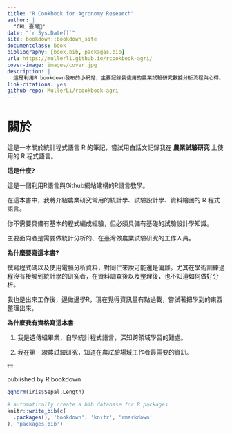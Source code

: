 --- 
title: "R Cookbook for Agronomy Research"
author: |
  "CHL 臺灣🤞"
date: "`r Sys.Date()`"
site: bookdown::bookdown_site
documentclass: book
bibliography: [book.bib, packages.bib]
url: https://mullerli.github.io/rcookbook-agri/
cover-image: images/cover.jpg
description: |
  這是利用R bookdown發布的小網站，主要記錄我使用的農業試驗研究數據分析流程與心得。
link-citations: yes
github-repo: MullerLi/rcookbook-agri
---

# 關於


這是一本關於統計程式語言 R 的筆記，嘗試用白話文記錄我在 **農業試驗研究** 上使用的 R 程式語言。


**這是什麼?**

這是一個利用R語言與Github網站建構的R語言教學。

在這本書中，我將介紹農業研究常用的統計學、試驗設計學、資料繪圖的 R 程式語言。

你不需要具備有基本的程式編成經驗，但必須具備有基礎的試驗設計學知識。

主要面向者是需要做統計分析的、在臺灣做農業試驗研究的工作人員。


**為什麼要寫這本書?**

撰寫程式碼以及使用電腦分析資料，對同仁來說可能還是偏難。尤其在學術訓練過程沒有接觸到統計學的研究者，在資料調查後以及整理後，也不知道如何做好分析。

我也是出來工作後，邊做邊學R，現在覺得資訊量有點過載，嘗試著把學到的東西整理出來。

**為什麼我有資格寫這本書**

1. 我是遺傳組畢業，自學統計程式語言，深知跨領域學習的難處。

2. 我在第一線農試驗研究，知道在農試驗場域工作者最需要的資訊。


ttt

published by R bookdown
```{r}
qqnorm(iris$Sepal.Length)
```


```{r include=FALSE}
# automatically create a bib database for R packages
knitr::write_bib(c(
  .packages(), 'bookdown', 'knitr', 'rmarkdown'
), 'packages.bib')
```
